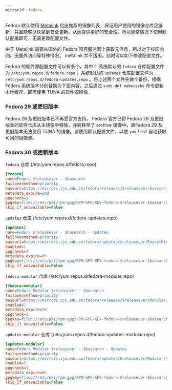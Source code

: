 ```yaml
---
mirrorId: fedora
---
```


Fedora 默认使用 [Metalink](https://zh.fedoracommunity.org/2018/04/05/fedora-secures-package-delivery.html) 给出推荐的镜像列表，保证用户使用的镜像仓库足够新，并且能够尽快拿到安全更新，从而提供更好的安全性。所以通常情况下使用默认配置即可，无需更改配置文件。

由于 Metalink 需要从国外的 Fedora 项目服务器上获取元信息，所以对于校园内网、无国外访问等特殊情况， metalink 并不适用，此时可以如下修改配置文件。

Fedora 的软件源配置文件可以有多个，其中： 系统默认的 `fedora` 仓库配置文件为 `/etc/yum.repos.d/fedora.repo` ，系统默认的 `updates` 仓库配置文件为 `/etc/yum.repos.d/fedora-updates.repo` 。将上述两个文件先做个备份，根据 Fedora 系统版本分别替换为下面内容，之后通过 `sudo dnf makecache` 命令更新本地缓存，即可使用 TUNA 的软件源镜像。

### Fedora 29 或更旧版本

Fedora 29 及更旧版本已不再受官方支持， Fedora 官方已将 Fedora 29 及更旧版本的软件仓库从主镜像中移除，并转移至了 archive 镜像中。故Fedora 29 及更旧版本无法使用 TUNA 的镜像。请使用默认配置文件，以使 `yum` / `dnf` 自动获取可用的镜像源。

### Fedora 30 或更新版本

`fedora` 仓库 (/etc/yum.repos.d/fedora.repo)

```ini
[fedora]
name=Fedora $releasever - $basearch
failovermethod=priority
baseurl=https://mirrors.zju.edu.cn/fedora/releases/$releasever/Everything/$basearch/os/
metadata_expire=28d
gpgcheck=1
gpgkey=file:///etc/pki/rpm-gpg/RPM-GPG-KEY-fedora-$releasever-$basearch
skip_if_unavailable=False
```

`updates` 仓库 (/etc/yum.repos.d/fedora-updates.repo)

```ini
[updates]
name=Fedora $releasever - $basearch - Updates
failovermethod=priority
baseurl=https://mirrors.zju.edu.cn/fedora/updates/$releasever/Everything/$basearch/
enabled=1
gpgcheck=1
metadata_expire=6h
gpgkey=file:///etc/pki/rpm-gpg/RPM-GPG-KEY-fedora-$releasever-$basearch
skip_if_unavailable=False
```

`fedora-modular` 仓库 (/etc/yum.repos.d/fedora-modular.repo)

```ini
[fedora-modular]
name=Fedora Modular $releasever - $basearch
failovermethod=priority
baseurl=https://mirrors.zju.edu.cn/fedora/releases/$releasever/Modular/$basearch/os/
enabled=1
metadata_expire=7d
gpgcheck=1
gpgkey=file:///etc/pki/rpm-gpg/RPM-GPG-KEY-fedora-$releasever-$basearch
skip_if_unavailable=False
```

`updates-modular` 仓库 (/etc/yum.repos.d/fedora-updates-modular.repo)

```ini
[updates-modular]
name=Fedora Modular $releasever - $basearch - Updates
failovermethod=priority
baseurl=https://mirrors.zju.edu.cn/fedora/updates/$releasever/Modular/$basearch/
enabled=1
gpgcheck=1
metadata_expire=6h
gpgkey=file:///etc/pki/rpm-gpg/RPM-GPG-KEY-fedora-$releasever-$basearch
skip_if_unavailable=False
```
